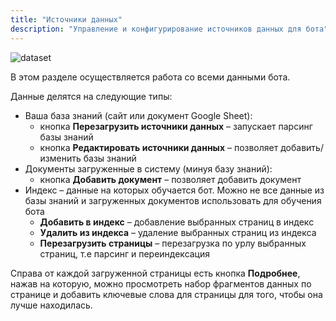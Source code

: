 ```yaml
---
title: "Источники данных"
description: "Управление и конфигурирование источников данных для бота"
---
```


<img src="/images/lk-dataset-overview.png" alt="dataset" />

В этом разделе осуществляется работа со всеми данными бота.

Данные делятся на следующие типы:
- Ваша база знаний (сайт или документ Google Sheet):
  - кнопка **Перезагрузить источники данных** – запускает парсинг базы знаний
  - кнопка **Редактировать источники данных** – позволяет добавить/изменить базы знаний
- Документы загруженные в систему (минуя базу знаний):
  - кнопка **Добавить документ** – позволяет добавить документ
- Индекс – данные на которых обучается бот. Можно не все данные из базы знаний и загруженных документов использовать для обучения бота
  - **Добавить в индекс** – добавление выбранных страниц в индекс
  - **Удалить из индекса** – удаление выбранных страниц из индекса
  - **Перезагрузить страницы** – перезагрузка по урлу выбранных страниц, т.е парсинг и переиндексация

Справа от каждой загруженной страницы есть кнопка **Подробнее**, нажав на которую, можно просмотреть набор фрагментов данных по странице и добавить ключевые слова для страницы для того, чтобы она лучше находилась.
